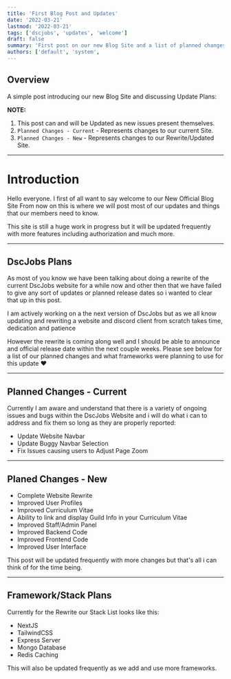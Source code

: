 ```yaml
---
title: 'First Blog Post and Updates'
date: '2022-03-21'
lastmod: '2022-03-21'
tags: ['dscjobs', 'updates', 'welcome']
draft: false
summary: 'First post on our new Blog Site and a list of planned changes for DscJobs'
authors: ['default', 'system',
---
```


## Overview

A simple post introducing our new Blog Site and discussing Update Plans:

**NOTE:** 
1. This post can and will be Updated as new issues present themselves.
2. `Planned Changes - Current` - Represents changes to our current Site.
3. `Planned Changes - New` - Represents changes to our Rewrite/Updated Site.

<TOCInline toc={props.toc} exclude="Overview" toHeading={2} />

---

# Introduction

Hello everyone. I first of all want to say welcome to our New Official Blog Site
From now on this is where we will post most of our updates and things that our
members need to know.

This site is still a huge work in progress but it will be updated frequently
with more features including authorization and much more.

---

## DscJobs Plans
As most of you know we have been talking about doing a rewrite of the current
DscJobs website for a while now and other then that we have failed to give any
sort of updates or planned release dates so i wanted to clear that up in this post.

I am actively working on a the next version of DscJobs but as we all know updating
and rewriting a website and discord client from scratch takes time, dedication and patience

However the rewrite is coming along well and I should be able to announce and official release
date within the next couple weeks. Please see below for a list of our planned changes and what
frameworks were planning to use for this update ❤️

---

## Planned Changes - Current

Currently I am aware and understand that there is a variety of ongoing issues and bugs within
the DscJobs Website and i will do what i can to address and fix them so long as they are properly
reported:

- Update Website Navbar
- Update Buggy Navbar Selection
- Fix Issues causing users to Adjust Page Zoom

---

## Planed Changes - New

- Complete Website Rewrite
- Improved User Profiles
- Improved Curriculum Vitae
- Ability to link and display Guild Info in your Curriculum Vitae
- Improved Staff/Admin Panel
- Improved Backend Code
- Improved Frontend Code
- Improved User Interface

This post will be updated frequently with more changes but that's all
i can think of for the time being.

---

## Framework/Stack Plans

Currently for the Rewrite our Stack List looks like this:

- NextJS
- TailwindCSS
- Express Server
- Mongo Database
- Redis Caching

This will also be updated frequently as we add and use more frameworks.



